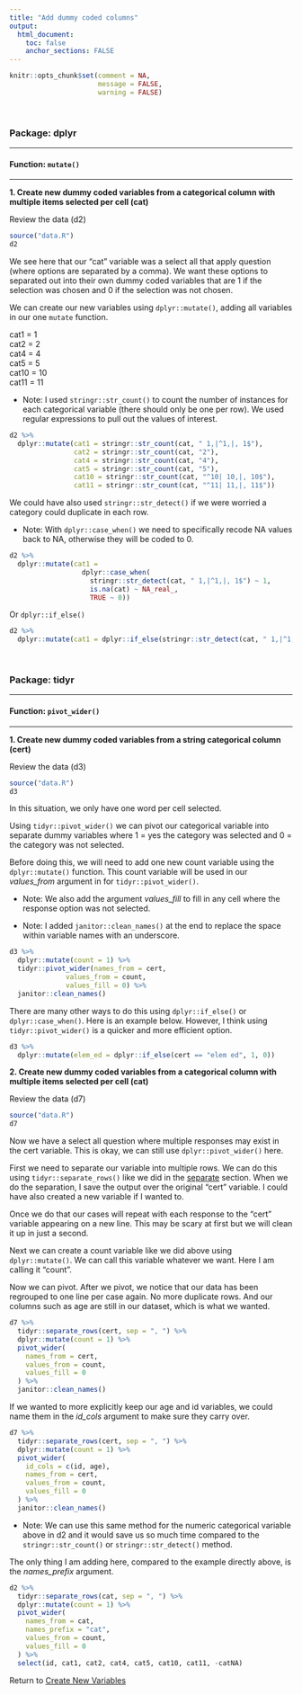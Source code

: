 ```yaml
---
title: "Add dummy coded columns"
output: 
  html_document:
    toc: false
    anchor_sections: FALSE
---
```


```r
knitr::opts_chunk$set(comment = NA,
                      message = FALSE,
                      warning = FALSE)
```

<br>

### Package: dplyr

---

#### Function: `mutate()`

---


**1\. Create new dummy coded variables from a categorical column with multiple items selected per cell (cat)**

Review the data (d2)

```r

source("data.R")
d2

```

We see here that our "cat" variable was a select all that apply question (where options are separated by a comma). We want these options to separated out into their own dummy coded variables that are 1 if the selection was chosen and 0 if the selection was not chosen.

We can create our new variables using `dplyr::mutate()`, adding all variables in our one `mutate` function.

cat1 = 1  
cat2 = 2  
cat4 = 4  
cat5 = 5  
cat10 = 10  
cat11 = 11  

* Note: I used `stringr::str_count()` to count the number of instances for each categorical variable (there should only be one per row). We used regular expressions to pull out the values of interest.

```r

d2 %>%
  dplyr::mutate(cat1 = stringr::str_count(cat, " 1,|^1,|, 1$"),
                cat2 = stringr::str_count(cat, "2"),
                cat4 = stringr::str_count(cat, "4"),
                cat5 = stringr::str_count(cat, "5"),
                cat10 = stringr::str_count(cat, "^10| 10,|, 10$"),
                cat11 = stringr::str_count(cat, "^11| 11,|, 11$"))

```

We could have also used `stringr::str_detect()` if we were worried a category could duplicate in each row. 

* Note: With `dplyr::case_when()` we need to specifically recode NA values back to NA, otherwise they will be coded to 0.

```r

d2 %>%
  dplyr::mutate(cat1 = 
                  dplyr::case_when(
                    stringr::str_detect(cat, " 1,|^1,|, 1$") ~ 1,
                    is.na(cat) ~ NA_real_,
                    TRUE ~ 0))

```

Or `dplyr::if_else()`

```r

d2 %>%
  dplyr::mutate(cat1 = dplyr::if_else(stringr::str_detect(cat, " 1,|^1,|, 1$"), 1, 0))

```

<br>

### Package: tidyr

---

#### Function: `pivot_wider()`

---

**1\. Create new dummy coded variables from a string categorical column (cert)**

Review the data (d3)

```r

source("data.R")
d3

```

In this situation, we only have one word per cell selected.

Using `tidyr::pivot_wider()` we can pivot our categorical variable into separate dummy variables where 1 = yes the category was selected and 0 = the category was not selected.

Before doing this, we will need to add one new count variable using the `dplyr::mutate()` function. This count variable will be used in our *values_from* argument in for `tidyr::pivot_wider()`.

* Note: We also add the argument *values_fill* to fill in any cell where the response option was not selected. 

* Note: I added `janitor::clean_names()` at the end to replace the space within variable names with an underscore.

```r

d3 %>%
  dplyr::mutate(count = 1) %>%
  tidyr::pivot_wider(names_from = cert,
              values_from = count,
              values_fill = 0) %>%
  janitor::clean_names()

```

There are many other ways to do this using `dplyr::if_else()` or `dplyr::case_when()`. Here is an example below. However, I think using `tidyr::pivot_wider()` is a quicker and more efficient option.

```r

d3 %>%
  dplyr::mutate(elem_ed = dplyr::if_else(cert == "elem ed", 1, 0))

```

**2\. Create new dummy coded variables from a categorical column with multiple items selected per cell (cat)**

Review the data (d7)

```r

source("data.R")
d7

```

Now we have a select all question where multiple responses may exist in the cert variable. This is okay, we can still use `dplyr::pivot_wider()` here.

First we need to separate our variable into multiple rows. We can do this using `tidyr::separate_rows()` like we did in the [separate](https://github.com/Cghlewis/data-wrangling-functions/wiki/Separate) section. When we do the separation, I save the output over the original "cert" variable. I could have also created a new variable if I wanted to.

Once we do that our cases will repeat with each response to the "cert" variable appearing on a new line. This may be scary at first but we will clean it up in just a second.

Next we can create a count variable like we did above using `dplyr::mutate()`. We can call this variable whatever we want. Here I am calling it "count".

Now we can pivot. After we pivot, we notice that our data has been regrouped to one line per case again. No more duplicate rows. And our columns such as age are still in our dataset, which is what we wanted.

```r

d7 %>% 
  tidyr::separate_rows(cert, sep = ", ") %>%
  dplyr::mutate(count = 1) %>%
  pivot_wider(
    names_from = cert,
    values_from = count,
    values_fill = 0
  ) %>%
  janitor::clean_names()

```

If we wanted to more explicitly keep our age and id variables, we could name them in the *id_cols* argument to make sure they carry over.

```r

d7 %>% 
  tidyr::separate_rows(cert, sep = ", ") %>%
  dplyr::mutate(count = 1) %>%
  pivot_wider(
    id_cols = c(id, age),
    names_from = cert,
    values_from = count,
    values_fill = 0
  ) %>%
  janitor::clean_names()

```


* Note: We can use this same method for the numeric categorical variable above in d2 and it would save us so much time compared to the `stringr::str_count()` or `stringr::str_detect()` method.

The only thing I am adding here, compared to the example directly above, is the *names_prefix* argument.

```r

d2 %>% 
  tidyr::separate_rows(cat, sep = ", ") %>%
  dplyr::mutate(count = 1) %>%
  pivot_wider(
    names_from = cat,
    names_prefix = "cat",
    values_from = count,
    values_fill = 0
  ) %>%
  select(id, cat1, cat2, cat4, cat5, cat10, cat11, -catNA)

```


Return to [Create New Variables](https://github.com/Cghlewis/data-wrangling-functions/wiki/Create New Variables)
